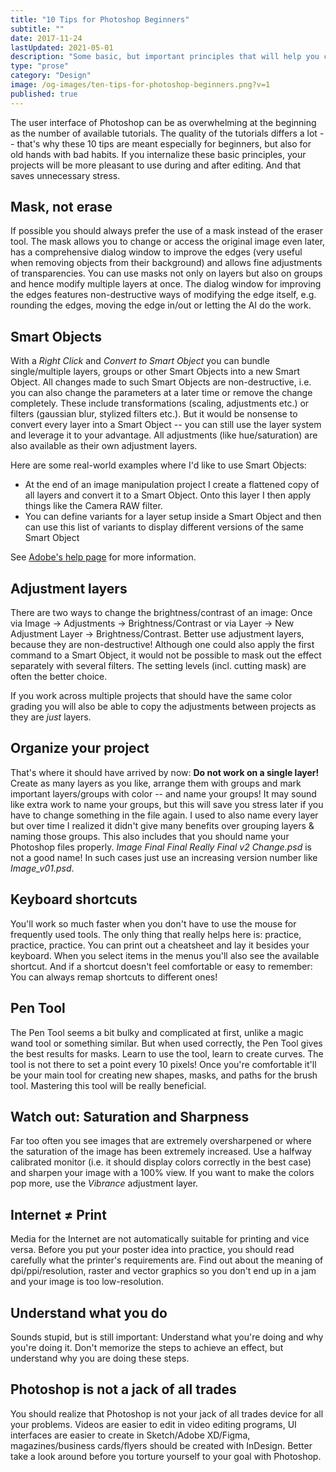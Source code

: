 ```yaml
---
title: "10 Tips for Photoshop Beginners"
subtitle: ""
date: 2017-11-24
lastUpdated: 2021-05-01
description: "Some basic, but important principles that will help you create more enjoyable projects during and after the editing."
type: "prose"
category: "Design"
image: /og-images/ten-tips-for-photoshop-beginners.png?v=1
published: true
---
```


The user interface of Photoshop can be as overwhelming at the beginning as the number of available tutorials. The quality of the tutorials differs a lot -- that's why these 10 tips are meant especially for beginners, but also for old hands with bad habits. If you internalize these basic principles, your projects will be more pleasant to use during and after editing. And that saves unnecessary stress.

## Mask, not erase

If possible you should always prefer the use of a mask instead of the eraser tool. The mask allows you to change or access the original image even later, has a comprehensive dialog window to improve the edges (very useful when removing objects from their background) and allows fine adjustments of transparencies. You can use masks not only on layers but also on groups and hence modify multiple layers at once. The dialog window for improving the edges features non-destructive ways of modifying the edge itself, e.g. rounding the edges, moving the edge in/out or letting the AI do the work.

## Smart Objects

With a _Right Click_ and _Convert to Smart Object_ you can bundle single/multiple layers, groups or other Smart Objects into a new Smart Object. All changes made to such Smart Objects are non-destructive, i.e. you can also change the parameters at a later time or remove the change completely. These include transformations (scaling, adjustments etc.) or filters (gaussian blur, stylized filters etc.). But it would be nonsense to convert every layer into a Smart Object -- you can still use the layer system and leverage it to your advantage. All adjustments (like hue/saturation) are also available as their own adjustment layers.

Here are some real-world examples where I'd like to use Smart Objects:

- At the end of an image manipulation project I create a flattened copy of all layers and convert it to a Smart Object. Onto this layer I then apply things like the Camera RAW filter.
- You can define variants for a layer setup inside a Smart Object and then can use this list of variants to display different versions of the same Smart Object

See [Adobe's help page](https://helpx.adobe.com/photoshop/using/create-smart-objects.html) for more information.

## Adjustment layers

There are two ways to change the brightness/contrast of an image: Once via Image → Adjustments → Brightness/Contrast or via Layer → New Adjustment Layer → Brightness/Contrast. Better use adjustment layers, because they are non-destructive! Although one could also apply the first command to a Smart Object, it would not be possible to mask out the effect separately with several filters. The setting levels (incl. cutting mask) are often the better choice.

If you work across multiple projects that should have the same color grading you will also be able to copy the adjustments between projects as they are _just_ layers.

## Organize your project

That's where it should have arrived by now: **Do not work on a single layer!** Create as many layers as you like, arrange them with groups and mark important layers/groups with color -- and name your groups! It may sound like extra work to name your groups, but this will save you stress later if you have to change something in the file again. I used to also name every layer but over time I realized it didn't give many benefits over grouping layers & naming those groups. This also includes that you should name your Photoshop files properly. _Image Final Final Really Final v2 Change.psd_ is not a good name! In such cases just use an increasing version number like _Image_v01.psd_.

## Keyboard shortcuts

You'll work so much faster when you don't have to use the mouse for frequently used tools. The only thing that really helps here is: practice, practice, practice. You can print out a cheatsheet and lay it besides your keyboard. When you select items in the menus you'll also see the available shortcut. And if a shortcut doesn't feel comfortable or easy to remember: You can always remap shortcuts to different ones!

## Pen Tool

The Pen Tool seems a bit bulky and complicated at first, unlike a magic wand tool or something similar. But when used correctly, the Pen Tool gives the best results for masks. Learn to use the tool, learn to create curves. The tool is not there to set a point every 10 pixels! Once you're comfortable it'll be your main tool for creating new shapes, masks, and paths for the brush tool. Mastering this tool will be really beneficial.

## Watch out: Saturation and Sharpness

Far too often you see images that are extremely oversharpened or where the saturation of the image has been extremely increased. Use a halfway calibrated monitor (i.e. it should display colors correctly in the best case) and sharpen your image with a 100% view. If you want to make the colors pop more, use the _Vibrance_ adjustment layer.

## Internet ≠ Print

Media for the Internet are not automatically suitable for printing and vice versa. Before you put your poster idea into practice, you should read carefully what the printer's requirements are. Find out about the meaning of dpi/ppi/resolution, raster and vector graphics so you don't end up in a jam and your image is too low-resolution.

## Understand what you do

Sounds stupid, but is still important: Understand what you're doing and why you're doing it. Don't memorize the steps to achieve an effect, but understand why you are doing these steps.

## Photoshop is not a jack of all trades

You should realize that Photoshop is not your jack of all trades device for all your problems. Videos are easier to edit in video editing programs, UI interfaces are easier to create in Sketch/Adobe XD/Figma, magazines/business cards/flyers should be created with InDesign. Better take a look around before you torture yourself to your goal with Photoshop.


